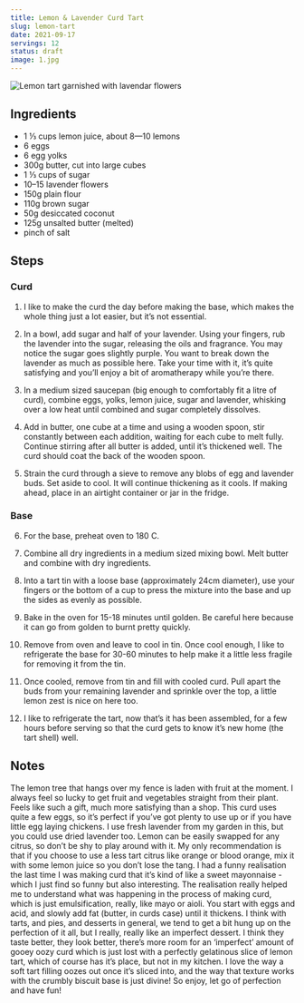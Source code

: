 ```yaml
---
title: Lemon & Lavender Curd Tart
slug: lemon-tart
date: 2021-09-17
servings: 12
status: draft
image: 1.jpg
---
```


![Lemon tart garnished with lavendar flowers](1.jpg)

## Ingredients

- 1 ⅓ cups lemon juice, about 8—10 lemons
- 6 eggs
- 6 egg yolks
- 300g butter, cut into large cubes
- 1 ⅓ cups of sugar
- 10–15 lavender flowers
- 150g plain flour
- 110g brown sugar
- 50g desiccated coconut
- 125g unsalted butter (melted)
- pinch of salt

## Steps

### Curd

1.  I like to make the curd the day before making the base, which makes the whole thing just a lot easier, but it’s not essential.

2.  In a bowl, add sugar and half of your lavender. Using your fingers, rub the lavender into the sugar, releasing the oils and fragrance. You may notice the sugar goes slightly purple. You want to break down the lavender as much as possible here. Take your time with it, it’s quite satisfying and you’ll enjoy a bit of aromatherapy while you’re there.

3.  In a medium sized saucepan (big enough to comfortably fit a litre of curd), combine eggs, yolks, lemon juice, sugar and lavender, whisking over a low heat until combined and sugar completely dissolves.

4.  Add in butter, one cube at a time and using a wooden spoon, stir constantly between each addition, waiting for each cube to melt fully. Continue stirring after all butter is added, until it’s thickened well. The curd should coat the back of the wooden spoon.

5.  Strain the curd through a sieve to remove any blobs of egg and lavender buds. Set aside to cool. It will continue thickening as it cools. If making ahead, place in an airtight container or jar in the fridge.

### Base

6.  For the base, preheat oven to 180 C.

7.  Combine all dry ingredients in a medium sized mixing bowl. Melt butter and combine with dry ingredients.

8.  Into a tart tin with a loose base (approximately 24cm diameter), use your fingers or the bottom of a cup to press the mixture into the base and up the sides as evenly as possible.

9.  Bake in the oven for 15-18 minutes until golden. Be careful here because it can go from golden to burnt pretty quickly.

10. Remove from oven and leave to cool in tin. Once cool enough, I like to refrigerate the base for 30-60 minutes to help make it a little less fragile for removing it from the tin.

11. Once cooled, remove from tin and fill with cooled curd. Pull apart the buds from your remaining lavender and sprinkle over the top, a little lemon zest is nice on here too.

12. I like to refrigerate the tart, now that’s it has been assembled, for a few hours before serving so that the curd gets to know it’s new home (the tart shell) well.

## Notes

The lemon tree that hangs over my fence is laden with fruit at the moment. I always feel so lucky to get fruit and vegetables straight from their plant. Feels like such a gift, much more satisfying than a shop. This curd uses quite a few eggs, so it’s perfect if you’ve got plenty to use up or if you have little egg laying chickens. I use fresh lavender from my garden in this, but you could use dried lavender too. Lemon can be easily swapped for any citrus, so don’t be shy to play around with it. My only recommendation is that if you choose to use a less tart citrus like orange or blood orange, mix it with some lemon juice so you don’t lose the tang.
I had a funny realisation the last time I was making curd that it’s kind of like a sweet mayonnaise - which I just find so funny but also interesting. The realisation really helped me to understand what was happening in the process of making curd, which is just emulsification, really, like mayo or aioli. You start with eggs and acid, and slowly add fat (butter, in curds case) until it thickens. I think with tarts, and pies, and desserts in general, we tend to get a bit hung up on the perfection of it all, but I really, really like an imperfect dessert. I think they taste better, they look better, there’s more room for an ‘imperfect’ amount of gooey oozy curd which is just lost with a perfectly gelatinous slice of lemon tart, which of course has it’s place, but not in my kitchen. I love the way a soft tart filling oozes out once it’s sliced into, and the way that texture works with the crumbly biscuit base is just divine\! So enjoy, let go of perfection and have fun\!
